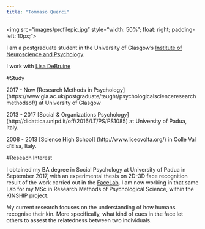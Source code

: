 ```yaml
---
title: "Tommaso Querci"
---
```

<img src="images/profilepic.jpg" 
  style="width: 50%"; 
       float: right;
       padding-left: 10px;"> 
       
I am a postgraduate student in the University of Glasgow's
[Institute of Neuroscience and Psychology](http://www.gla.ac.uk/researchinstitutes/neurosciencepsychology/).

I work with [Lisa DeBruine](https://github.com/debruine)


#Study

  2017 - Now [Research Methods in Psychology] (https://www.gla.ac.uk/postgraduate/taught/psychologicalscienceresearchmethodsof/) at University of Glasgow 

  2013 - 2017 [Social & Organizations Psychology] (http://didattica.unipd.it/off/2016/LT/PS/PS1085) at University of Padua, Italy.

  2008 - 2013 [Science High School] (http://www.liceovolta.org/) in Colle Val d'Elsa, Italy.

#Reseach Interest

  I obtained my BA degree in Social Psychology at University of Padua in September 2017, with an experimental thesis on   2D-3D face recognition result of the work carried out in the [FaceLab](facelab.org). I am now working in that same Lab for my MSc in Research Methods of Psychological Science, within the KINSHIP project.

  My current research focuses on the understanding of how humans recognise their kin. More specifically, what kind of cues in the face let others to assest the relatedness between two individuals.
